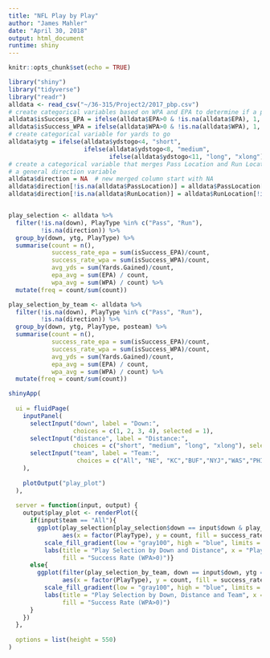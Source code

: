 ```yaml
---
title: "NFL Play by Play"
author: "James Mahler"
date: "April 30, 2018"
output: html_document
runtime: shiny
---
```


```r
knitr::opts_chunk$set(echo = TRUE)
```

```r
library("shiny")
library("tidyverse")
library("readr")
alldata <- read_csv("~/36-315/Project2/2017_pbp.csv")
# create categorical variables based on WPA and EPA to determine if a play was a "success"
alldata$isSuccess_EPA = ifelse(alldata$EPA>0 & !is.na(alldata$EPA), 1, 0)
alldata$isSuccess_WPA = ifelse(alldata$WPA>0 & !is.na(alldata$WPA), 1, 0)
# create categorical variable for yards to go
alldata$ytg = ifelse(alldata$ydstogo<4, "short",
                     ifelse(alldata$ydstogo<8, "medium",
                            ifelse(alldata$ydstogo<11, "long", "xlong")))
# create a categorical variable that merges Pass Location and Run Location to create
# a general direction variable
alldata$direction = NA  # new merged column start with NA
alldata$direction[!is.na(alldata$PassLocation)] = alldata$PassLocation[!is.na(alldata$PassLocation)]  # merge with pass location
alldata$direction[!is.na(alldata$RunLocation)] = alldata$RunLocation[!is.na(alldata$RunLocation)]  # merge with pass location


play_selection <- alldata %>%
  filter(!is.na(down), PlayType %in% c("Pass", "Run"),
         !is.na(direction)) %>%
  group_by(down, ytg, PlayType) %>%
  summarise(count = n(),
            success_rate_epa = sum(isSuccess_EPA)/count,
            success_rate_wpa = sum(isSuccess_WPA)/count,
            avg_yds = sum(Yards.Gained)/count,
            epa_avg = sum(EPA) / count,
            wpa_avg = sum(WPA) / count) %>%
  mutate(freq = count/sum(count))

play_selection_by_team <- alldata %>%
  filter(!is.na(down), PlayType %in% c("Pass", "Run"),
         !is.na(direction)) %>%
  group_by(down, ytg, PlayType, posteam) %>%
  summarise(count = n(),
            success_rate_epa = sum(isSuccess_EPA)/count,
            success_rate_wpa = sum(isSuccess_WPA)/count,
            avg_yds = sum(Yards.Gained)/count,
            epa_avg = sum(EPA) / count,
            wpa_avg = sum(WPA) / count) %>%
  mutate(freq = count/sum(count))

shinyApp(
  
  ui = fluidPage(
    inputPanel(
      selectInput("down", label = "Down:",
                  choices = c(1, 2, 3, 4), selected = 1),
      selectInput("distance", label = "Distance:",
                  choices = c("short", "medium", "long", "xlong"), selected = "long"),
      selectInput("team", label = "Team:",
                   choices = c("All", "NE", "KC","BUF","NYJ","WAS","PHI", "OAK", "TEN", "JAX", "HOU", "ARI", "DET", "CLE", "PIT", "ATL","CHI", "CIN", "BAL", "LA",  "IND", "CAR", "SF",  "SEA", "GB",  "DAL", "NYG", "NO",  "MIN", "DEN", "LAC", "TB", "MIA"), selected = "All")
    ),
    
    plotOutput("play_plot")
  ),
  
  server = function(input, output) {
    output$play_plot <- renderPlot({
      if(input$team == "All"){
        ggplot(play_selection[play_selection$down == input$down & play_selection$ytg == input$distance,],
               aes(x = factor(PlayType), y = count, fill = success_rate_wpa)) + geom_bar(stat = "identity") +
          scale_fill_gradient(low = "gray100", high = "blue", limits = c(.15, .75)) +
          labs(title = "Play Selection by Down and Distance", x = "Play Type", y = "Count",
               fill = "Success Rate (WPA>0)")}
      else{
        ggplot(filter(play_selection_by_team, down == input$down, ytg == input$distance, posteam == input$team),
               aes(x = factor(PlayType), y = count, fill = success_rate_wpa)) + geom_bar(stat = "identity") +
          scale_fill_gradient(low = "gray100", high = "blue", limits = c(0, 1)) +
          labs(title = "Play Selection by Down, Distance and Team", x = "Play Type", y = "Count",
               fill = "Success Rate (WPA>0)")
      }
    })
  },
  
  options = list(height = 550)
)

```

